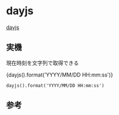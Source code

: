 
# dayjs

[dayjs](https://www.npmjs.com/package/dayjs)

## 実機

現在時刻を文字列で取得できる

<p>{dayjs().format('YYYY/MM/DD HH:mm:ss')}</p>

`dayjs().format('YYYY/MM/DD HH:mm:ss')`

## 参考

